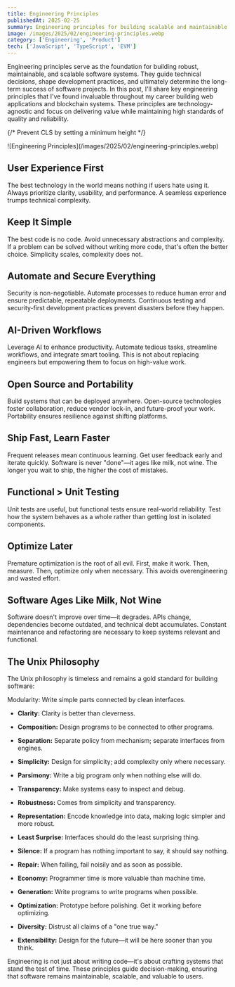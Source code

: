 ```yaml
---
title: Engineering Principles
publishedAt: 2025-02-25
summary: Engineering principles for building scalable and maintainable systems
image: /images/2025/02/engineering-principles.webp
category: ['Engineering', 'Product']
tech: ['JavaScript', 'TypeScript', 'EVM']
---
```


Engineering principles serve as the foundation for building robust, maintainable, and scalable software systems. They guide technical decisions, shape development practices, and ultimately determine the long-term success of software projects. In this post, I'll share key engineering principles that I've found invaluable throughout my career building web applications and blockchain systems. These principles are technology-agnostic and focus on delivering value while maintaining high standards of quality and reliability.


{/* Prevent CLS by setting a minimum height */}
<div style={{ minHeight: '300px' }}>
![Engineering Principles](/images/2025/02/engineering-principles.webp)
</div>

## User Experience First

The best technology in the world means nothing if users hate using it. Always prioritize clarity, usability, and performance. A seamless experience trumps technical complexity.

## Keep It Simple

The best code is no code. Avoid unnecessary abstractions and complexity. If a problem can be solved without writing more code, that's often the better choice. Simplicity scales, complexity does not.

## Automate and Secure Everything

Security is non-negotiable. Automate processes to reduce human error and ensure predictable, repeatable deployments. Continuous testing and security-first development practices prevent disasters before they happen.

## AI-Driven Workflows

Leverage AI to enhance productivity. Automate tedious tasks, streamline workflows, and integrate smart tooling. This is not about replacing engineers but empowering them to focus on high-value work.

## Open Source and Portability

Build systems that can be deployed anywhere. Open-source technologies foster collaboration, reduce vendor lock-in, and future-proof your work. Portability ensures resilience against shifting platforms.

## Ship Fast, Learn Faster

Frequent releases mean continuous learning. Get user feedback early and iterate quickly. Software is never "done"—it ages like milk, not wine. The longer you wait to ship, the higher the cost of mistakes.

## Functional > Unit Testing

Unit tests are useful, but functional tests ensure real-world reliability. Test how the system behaves as a whole rather than getting lost in isolated components.

## Optimize Later

Premature optimization is the root of all evil. First, make it work. Then, measure. Then, optimize only when necessary. This avoids overengineering and wasted effort.

## Software Ages Like Milk, Not Wine

Software doesn't improve over time—it degrades. APIs change, dependencies become outdated, and technical debt accumulates. Constant maintenance and refactoring are necessary to keep systems relevant and functional.

## The Unix Philosophy

The Unix philosophy is timeless and remains a gold standard for building software:

Modularity: Write simple parts connected by clean interfaces.
- **Clarity:** Clarity is better than cleverness.

- **Composition:** Design programs to be connected to other programs.

- **Separation:** Separate policy from mechanism; separate interfaces from engines.

- **Simplicity:** Design for simplicity; add complexity only where necessary.

- **Parsimony:** Write a big program only when nothing else will do.

- **Transparency:** Make systems easy to inspect and debug.

- **Robustness:** Comes from simplicity and transparency.

- **Representation:** Encode knowledge into data, making logic simpler and more robust.

- **Least Surprise:** Interfaces should do the least surprising thing.

- **Silence:** If a program has nothing important to say, it should say nothing.

- **Repair:** When failing, fail noisily and as soon as possible.

- **Economy:** Programmer time is more valuable than machine time.

- **Generation:** Write programs to write programs when possible.

- **Optimization:** Prototype before polishing. Get it working before optimizing.

- **Diversity:** Distrust all claims of a "one true way."

- **Extensibility:** Design for the future—it will be here sooner than you think.

Engineering is not just about writing code—it's about crafting systems that stand the test of time. These principles guide decision-making, ensuring that software remains maintainable, scalable, and valuable to users.
